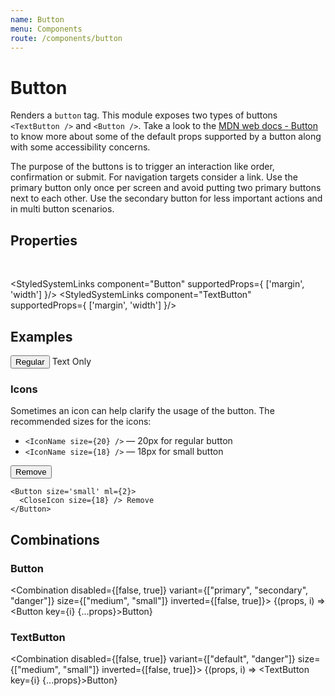 ```yaml
---
name: Button
menu: Components
route: /components/button
---
```



# Button

Renders a `button` tag. This module exposes two types of buttons `<TextButton />` and `<Button />`.
Take a look to the [MDN web docs - Button](https://developer.mozilla.org/en-US/docs/Web/HTML/Element/button) to know more
about some of the default props supported by a button along with some accessibility concerns.

The purpose of the buttons is to trigger an interaction like order, confirmation or submit. For navigation
targets consider a link. Use the primary button only once per screen and avoid putting two primary buttons next to each other.
Use the secondary button for less important actions and in multi button scenarios.

## Properties

<ButtonPropsTable />
<br/>

<StyledSystemLinks component="Button" supportedProps={ ['margin', 'width'] }/>
<StyledSystemLinks component="TextButton" supportedProps={ ['margin', 'width'] }/>

## Examples

<Playground>
    <Button>Regular</Button>
    <TextButton>Text Only</TextButton>
</Playground>

### Icons

Sometimes an icon can help clarify the usage of the button. The recommended sizes for the icons:
* `<IconName size={20} />` — 20px for regular button
* `<IconName size={18} />` — 18px for small button

<Playground>
    <Button variant="danger">
        <TrashBinIcon size={20} /> Remove
    </Button>

    <Button size='small' ml={2}>
      <CloseIcon size={18} /> Remove
    </Button>
</Playground>

## Combinations

### Button

<Combination disabled={[false, true]} variant={["primary", "secondary", "danger"]} size={["medium", "small"]} inverted={[false, true]}>
    {(props, i) => <Button key={i} {...props}>Button</Button>}
</Combination>

### TextButton

<Combination disabled={[false, true]} variant={["default", "danger"]} size={["medium", "small"]} inverted={[false, true]}>
    {(props, i) => <TextButton key={i} {...props}>Button</TextButton>}
</Combination>
